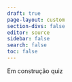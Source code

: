 ```yaml
---
draft: true
page-layout: custom
section-divs: false
editor: source
sidebar: false
search: false
toc: false
---
```


::: {.header-text} 
::: {.content-container}
::: {.header-block .top-story-text}
Em construção quiz
:::
:::
:::



